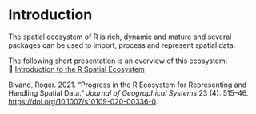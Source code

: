 # Introduction


The spatial ecosystem of R is rich, dynamic and mature and several packages can be used to import, process and represent spatial data.

The following short presentation is an overview of this ecosystem:  
&#128279; [Introduction to the R Spatial Ecosystem](https://rcarto.github.io/R_Spatial_Ecosystem)


:::{.callout-note title="See also"}:   
<div id="ref-bivand2021" class="csl-entry" role="listitem">
Bivand, Roger. 2021. <span>“Progress in the <span>R</span> Ecosystem for
Representing and Handling Spatial Data.”</span> <em>Journal of
Geographical Systems</em> 23 (4): 515–46. <a href="https://doi.org/10.1007/s10109-020-00336-0">https://doi.org/10.1007/s10109-020-00336-0</a>.
</div>
:::


